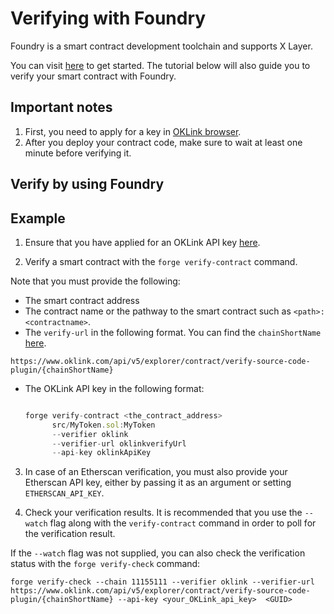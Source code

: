 # Verifying with Foundry
Foundry is a smart contract development toolchain and supports X Layer. 

You can visit [here](https://book.getfoundry.sh/ "foundry") to get started. The tutorial below will also guide you to verify your smart contract with Foundry.
## Important notes
1. First, you need to apply for a key in [OKLink browser](https://www.oklink.com/docs/en/#quickstart-guide-getting-started "OKLink guide").
2. After you deploy your contract code, make sure to wait at least one minute before verifying it.

## Verify by using Foundry

## Example

1. Ensure that you have applied for an OKLink API key [here](https://www.oklink.com/docs/en/#quickstart-guide-getting-started "OKLink guide").


2. Verify a smart contract with the `forge verify-contract` command.

  Note that you must provide the following:

  - The smart contract address
  - The contract name or the pathway to the smart contract such as `<path>:<contractname>`.
  - The `verify-url` in the following format. You can find the `chainShortName` [here](https://www.oklink.com/docs/en/#quickstart-guide-supported-chains "shortchainname").

  ```
  https://www.oklink.com/api/v5/explorer/contract/verify-source-code-plugin/{chainShortName} 
  ```

- The OKLink API key in the following format:

  ```javascript

  forge verify-contract <the_contract_address>
        src/MyToken.sol:MyToken  
        --verifier oklink 
        --verifier-url oklinkverifyUrl
        --api-key oklinkApiKey

  ```

3. In case of an Etherscan verification, you must also provide your Etherscan API key, either by passing it as an argument or setting `ETHERSCAN_API_KEY`.

4. Check your verification results. It is recommended that you use the `--watch` flag along with the `verify-contract` command in order to poll for the verification result.

If the `--watch` flag was not supplied, you can also check the verification status with the `forge verify-check` command:

```
forge verify-check --chain 11155111 --verifier oklink --verifier-url https://www.oklink.com/api/v5/explorer/contract/verify-source-code-plugin/{chainShortName} --api-key <your_OKLink_api_key>  <GUID>
```
